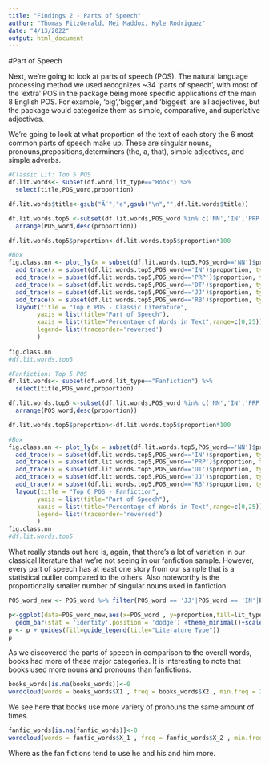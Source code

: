```yaml
---
title: "Findings 2 - Parts of Speech"
author: "Thomas FitzGerald, Mei Maddox, Kyle Rodriguez"
date: "4/13/2022"
output: html_document
---
```

#Part of Speech

Next, we're going to look at parts of speech (POS).  The natural language processing method we used recognizes ~34 'parts of speech', with most of the 'extra' POS in the package being more specific applications of the main 8 English POS.  For example, 'big','bigger',and 'biggest' are all adjectives, but the package would categorize them as simple, comparative, and superlative adjectives.

We're going to look at what proportion of the text of each story the 6 most common parts of speech make up.  These are singular nouns, pronouns,prepositions,determiners (the, a, that), simple adjectives, and simple adverbs.

```r
#Classic Lit: Top 5 POS
df.lit.words<- subset(df.word,lit_type=="Book") %>%
  select(title,POS_word,proportion)

df.lit.words$title<-gsub("Ã¨","e",gsub("\n","",df.lit.words$title))

df.lit.words.top5 <-subset(df.lit.words,POS_word %in% c('NN','IN','PRP','DT','JJ','RB')) %>%
  arrange(POS_word,desc(proportion))

df.lit.words.top5$proportion<-df.lit.words.top5$proportion*100

#Box
fig.class.nn <- plot_ly(x = subset(df.lit.words.top5,POS_word=='NN')$proportion, type = "box", quartilemethod="linear", name="Singular Nouns") %>%
  add_trace(x = subset(df.lit.words.top5,POS_word=='IN')$proportion, type = "box", quartilemethod="linear", name="Preposition") %>%
  add_trace(x = subset(df.lit.words.top5,POS_word=='PRP')$proportion, type = "box", quartilemethod="linear", name="Pronouns") %>%
  add_trace(x = subset(df.lit.words.top5,POS_word=='DT')$proportion, type = "box", quartilemethod="linear", name="Determiners") %>%
  add_trace(x = subset(df.lit.words.top5,POS_word=='JJ')$proportion, type = "box", quartilemethod="linear", name="Adjectives") %>%
  add_trace(x = subset(df.lit.words.top5,POS_word=='RB')$proportion, type = "box", quartilemethod="linear", name="Adverb") %>%
  layout(title = "Top 6 POS - Classic Literature",
        yaxis = list(title="Part of Speech"),
        xaxis = list(title="Percentage of Words in Text",range=c(0,25)),
        legend= list(traceorder='reversed')
        )
        
fig.class.nn
#df.lit.words.top5
```
```r
#Fanfiction: Top 5 POS
df.lit.words<- subset(df.word,lit_type=="Fanfiction") %>%
  select(title,POS_word,proportion)

df.lit.words.top5 <-subset(df.lit.words,POS_word %in% c('NN','IN','PRP','DT','JJ','RB')) %>%
  arrange(POS_word,desc(proportion))

df.lit.words.top5$proportion<-df.lit.words.top5$proportion*100

#Box
fig.class.nn <- plot_ly(x = subset(df.lit.words.top5,POS_word=='NN')$proportion, type = "box", quartilemethod="linear", name="Singular Nouns") %>%
  add_trace(x = subset(df.lit.words.top5,POS_word=='IN')$proportion, type = "box", quartilemethod="linear", name="Preposition") %>%
  add_trace(x = subset(df.lit.words.top5,POS_word=='PRP')$proportion, type = "box", quartilemethod="linear", name="Pronouns") %>%
  add_trace(x = subset(df.lit.words.top5,POS_word=='DT')$proportion, type = "box", quartilemethod="linear", name="Determiners") %>%
  add_trace(x = subset(df.lit.words.top5,POS_word=='JJ')$proportion, type = "box", quartilemethod="linear", name="Adjectives") %>%
  add_trace(x = subset(df.lit.words.top5,POS_word=='RB')$proportion, type = "box", quartilemethod="linear", name="Adverb") %>%
  layout(title = "Top 6 POS - Fanfiction",
        yaxis = list(title="Part of Speech"),
        xaxis = list(title="Percentage of Words in Text",range=c(0,25)),
        legend= list(traceorder='reversed')
        )
fig.class.nn
#df.lit.words.top5
```
What really stands out here is, again, that there's a lot of variation in our classical literature that we're not seeing in our fanfiction sample.  However, every part of speech has at least one story from our sample that is a statistical outlier compared to the others.  Also noteworthy is the proportionally smaller number of singular nouns used in fanfiction.


```r
POS_word_new <- POS_word %>% filter(POS_word == 'JJ'|POS_word == 'IN'|POS_word == 'NN'|POS_word == 'NNP'|POS_word == 'RB'|POS_word == 'VB'|POS_word == 'PRP') %>% mutate(POS_word=recode(POS_word,JJ='adjective',IN = 'preposition',NN= 'noun',NNP= 'proper_noun','RB'= 'adverb', VB = 'verb',PRP='pronoun'))
```

```r
p<-ggplot(data=POS_word_new,aes(x=POS_word , y=proportion,fill=lit_type))+
  geom_bar(stat = 'identity',position = 'dodge') +theme_minimal()+scale_y_continuous(expand=expansion(mult=c(0,0.1)))+theme(axis.text.x = element_text(angle = 45, hjust=1))+labs(x='part of speech',y='proportion')
p <- p + guides(fill=guide_legend(title="Literature Type"))
p
```
As we discovered the parts of speech in comparison to the overall words, books had more of these major categories. It is interesting to note that books used more nouns and pronouns than fanfictions.  

```r
books_words[is.na(books_words)]<-0
wordcloud(words = books_words$X1 , freq = books_words$X2 , min.freq = 200,max.words=200, random.order=F, random.color = T, rot.per=0.35,colors=brewer.pal(8,'Dark2'))
```

We see here that books use more variety of pronouns the same amount of times.  

```r
fanfic_words[is.na(fanfic_words)]<-0
wordcloud(words = fanfic_words$X_1 , freq = fanfic_words$X_2 , min.freq = 200,max.words=200, random.order=F,random.color = T, rot.per=0.35,colors=brewer.pal(8,'Dark2'))
```

Where as the fan fictions tend to use he and his and him more.  